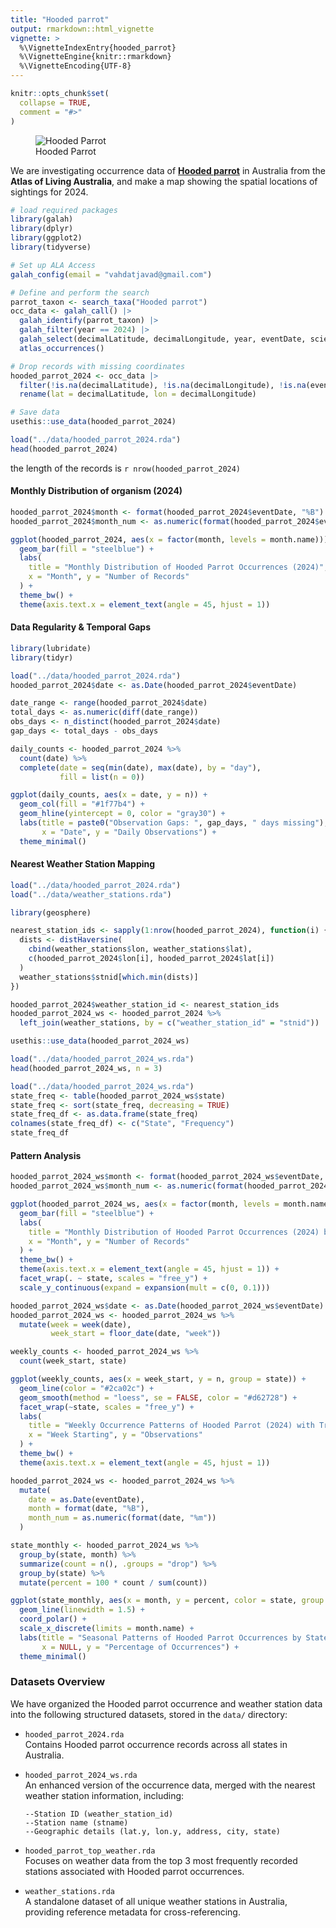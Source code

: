 ```yaml
---
title: "Hooded parrot"
output: rmarkdown::html_vignette
vignette: >
  %\VignetteIndexEntry{hooded_parrot}
  %\VignetteEngine{knitr::rmarkdown}
  %\VignetteEncoding{UTF-8}
---
```


```r
knitr::opts_chunk$set(
  collapse = TRUE,
  comment = "#>"
)
```

![Hooded Parrot](image/hooded_parrot.jpg)

We are investigating occurrence data of [**Hooded parrot**](https://en.wikipedia.org/wiki/Hooded_parrot) in Australia from the **Atlas of Living Australia**, and make a map showing the spatial locations of sightings for 2024.

```r
# load required packages
library(galah)
library(dplyr)
library(ggplot2)
library(tidyverse)
```

```r
# Set up ALA Access
galah_config(email = "vahdatjavad@gmail.com")

# Define and perform the search
parrot_taxon <- search_taxa("Hooded parrot")
occ_data <- galah_call() |> 
  galah_identify(parrot_taxon) |>  
  galah_filter(year == 2024) |>
  galah_select(decimalLatitude, decimalLongitude, year, eventDate, scientificName) |>
  atlas_occurrences()

# Drop records with missing coordinates
hooded_parrot_2024 <- occ_data |> 
  filter(!is.na(decimalLatitude), !is.na(decimalLongitude), !is.na(eventDate)) |> 
  rename(lat = decimalLatitude, lon = decimalLongitude)

# Save data
usethis::use_data(hooded_parrot_2024)
```

```r
load("../data/hooded_parrot_2024.rda")
head(hooded_parrot_2024)
```

the length of the records is `r nrow(hooded_parrot_2024)`

#### Monthly Distribution of organism (2024)

```r
hooded_parrot_2024$month <- format(hooded_parrot_2024$eventDate, "%B")
hooded_parrot_2024$month_num <- as.numeric(format(hooded_parrot_2024$eventDate, "%m"))

ggplot(hooded_parrot_2024, aes(x = factor(month, levels = month.name))) +
  geom_bar(fill = "steelblue") +
  labs(
    title = "Monthly Distribution of Hooded Parrot Occurrences (2024)",
    x = "Month", y = "Number of Records"
  ) +
  theme_bw() +
  theme(axis.text.x = element_text(angle = 45, hjust = 1))
```

#### Data Regularity & Temporal Gaps

```r
library(lubridate)
library(tidyr)

load("../data/hooded_parrot_2024.rda")
hooded_parrot_2024$date <- as.Date(hooded_parrot_2024$eventDate)

date_range <- range(hooded_parrot_2024$date)
total_days <- as.numeric(diff(date_range))
obs_days <- n_distinct(hooded_parrot_2024$date)
gap_days <- total_days - obs_days

daily_counts <- hooded_parrot_2024 %>%
  count(date) %>%
  complete(date = seq(min(date), max(date), by = "day"), 
           fill = list(n = 0))

ggplot(daily_counts, aes(x = date, y = n)) +
  geom_col(fill = "#1f77b4") +
  geom_hline(yintercept = 0, color = "gray30") +
  labs(title = paste0("Observation Gaps: ", gap_days, " days missing"),
       x = "Date", y = "Daily Observations") +
  theme_minimal()
```

#### Nearest Weather Station Mapping

```r
load("../data/hooded_parrot_2024.rda")
load("../data/weather_stations.rda")
```

```r
library(geosphere)

nearest_station_ids <- sapply(1:nrow(hooded_parrot_2024), function(i) {
  dists <- distHaversine(
    cbind(weather_stations$lon, weather_stations$lat),
    c(hooded_parrot_2024$lon[i], hooded_parrot_2024$lat[i])
  )
  weather_stations$stnid[which.min(dists)]
})

hooded_parrot_2024$weather_station_id <- nearest_station_ids
hooded_parrot_2024_ws <- hooded_parrot_2024 %>%
  left_join(weather_stations, by = c("weather_station_id" = "stnid"))

usethis::use_data(hooded_parrot_2024_ws)
```

```r
load("../data/hooded_parrot_2024_ws.rda")
head(hooded_parrot_2024_ws, n = 3)
```

```r
load("../data/hooded_parrot_2024_ws.rda")
state_freq <- table(hooded_parrot_2024_ws$state)
state_freq <- sort(state_freq, decreasing = TRUE)
state_freq_df <- as.data.frame(state_freq)
colnames(state_freq_df) <- c("State", "Frequency")
state_freq_df
```

#### Pattern Analysis

```r
hooded_parrot_2024_ws$month <- format(hooded_parrot_2024_ws$eventDate, "%B")
hooded_parrot_2024_ws$month_num <- as.numeric(format(hooded_parrot_2024_ws$eventDate, "%m"))

ggplot(hooded_parrot_2024_ws, aes(x = factor(month, levels = month.name))) +
  geom_bar(fill = "steelblue") +
  labs(
    title = "Monthly Distribution of Hooded Parrot Occurrences (2024) by State",
    x = "Month", y = "Number of Records"
  ) +
  theme_bw() +
  theme(axis.text.x = element_text(angle = 45, hjust = 1)) +
  facet_wrap(. ~ state, scales = "free_y") +
  scale_y_continuous(expand = expansion(mult = c(0, 0.1)))
```

```r
hooded_parrot_2024_ws$date <- as.Date(hooded_parrot_2024_ws$eventDate)
hooded_parrot_2024_ws <- hooded_parrot_2024_ws %>%
  mutate(week = week(date),
         week_start = floor_date(date, "week"))

weekly_counts <- hooded_parrot_2024_ws %>%
  count(week_start, state)

ggplot(weekly_counts, aes(x = week_start, y = n, group = state)) +
  geom_line(color = "#2ca02c") +
  geom_smooth(method = "loess", se = FALSE, color = "#d62728") +
  facet_wrap(~state, scales = "free_y") +
  labs(
    title = "Weekly Occurrence Patterns of Hooded Parrot (2024) with Trend Lines",
    x = "Week Starting", y = "Observations"
  ) +
  theme_bw() +
  theme(axis.text.x = element_text(angle = 45, hjust = 1))
```

```r
hooded_parrot_2024_ws <- hooded_parrot_2024_ws %>%
  mutate(
    date = as.Date(eventDate),
    month = format(date, "%B"),
    month_num = as.numeric(format(date, "%m"))
  )

state_monthly <- hooded_parrot_2024_ws %>%
  group_by(state, month) %>%
  summarize(count = n(), .groups = "drop") %>%
  group_by(state) %>%
  mutate(percent = 100 * count / sum(count))

ggplot(state_monthly, aes(x = month, y = percent, color = state, group = state)) +
  geom_line(linewidth = 1.5) +
  coord_polar() +
  scale_x_discrete(limits = month.name) +
  labs(title = "Seasonal Patterns of Hooded Parrot Occurrences by State",
       x = NULL, y = "Percentage of Occurrences") +
  theme_minimal()
```

### Datasets Overview

We have organized the Hooded parrot occurrence and weather station data into the following structured datasets, stored in the `data/` directory:

-   `hooded_parrot_2024.rda`\
    Contains Hooded parrot occurrence records across all states in Australia.

-   `hooded_parrot_2024_ws.rda`\
    An enhanced version of the occurrence data, merged with the nearest weather station information, including:

    ```         
    --Station ID (weather_station_id)
    --Station name (stname)
    --Geographic details (lat.y, lon.y, address, city, state)
    ```

-   `hooded_parrot_top_weather.rda`\
    Focuses on weather data from the top 3 most frequently recorded stations associated with Hooded parrot occurrences.

-   `weather_stations.rda`\
    A standalone dataset of all unique weather stations in Australia, providing reference metadata for cross-referencing.
